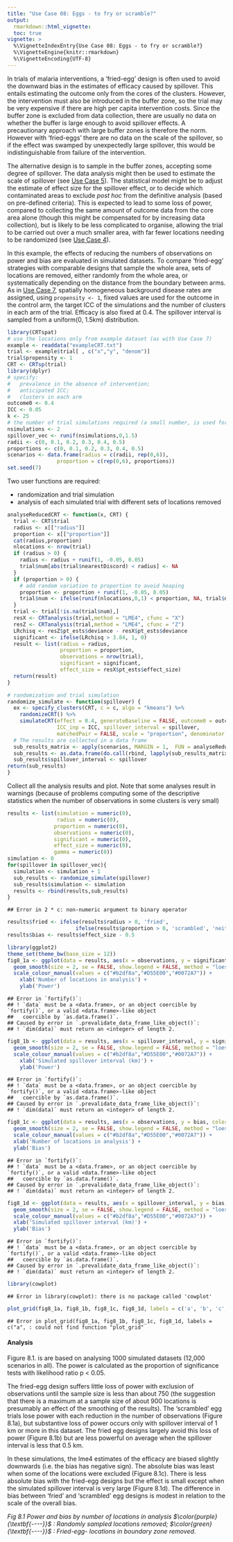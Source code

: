 ```yaml
---
title: "Use Case 08: Eggs - to fry or scramble?"
output:
  rmarkdown::html_vignette:
  toc: true
vignette: >
  %\VignetteIndexEntry{Use Case 08: Eggs - to fry or scramble?}
  %\VignetteEngine{knitr::rmarkdown}
  %\VignetteEncoding{UTF-8}
---
```


In trials of malaria interventions, a 'fried-egg' design is often used to avoid the downward bias in the estimates of efficacy caused by spillover. This entails estimating the outcome only from the cores of the clusters. However,
the intervention must also be introduced in the buffer zone, so the trial may be very expensive if there are high per capita intervention costs. Since the buffer zone is excluded from data collection, there are usually no data on whether the buffer is large enough to avoid spillover effects. A precautionary approach with large buffer zones is therefore the norm. However with 'fried-eggs' there are no data on the scale of the spillover, so if the effect was swamped by unexpectedly large spillover, this would be indistinguishable from failure of the intervention.

The alternative design is to sample in the buffer zones, accepting some degree of spillover. The data analysis
might then be used to estimate the scale of spillover (see [Use Case 5](Usecase5.html)). The statistical model might be to adjust the estimate of effect size for the spillover effect, or to decide which contaminated areas to exclude
*post hoc* from the definitive analysis (based on pre-defined criteria). This is expected to lead to some loss of power, compared to collecting the same amount of outcome data from the core area alone (though this might be compensated for by increasing data collection), but is likely to be less complicated to organise, allowing the trial to be carried out over a much smaller area, with far fewer locations needing to be randomized (see [Use Case 4](Usecase4.html)).

In this example, the effects of reducing the numbers of observations on power and bias are evaluated in simulated datasets. To compare 'fried-egg' strategies with comparable designs that sample the whole area, sets of locations are removed, either randomly from the whole area, or systematically depending on the distance from the boundary between arms.
As in [Use Case 7](Usecase7.html), spatially homogeneous background disease rates are assigned, using `propensity <- 1`, fixed values are used for the outcome in the control arm, the target ICC of the simulations and the number of clusters in each arm of the trial. Efficacy is also fixed at 0.4. The spillover interval is sampled from a uniform(0, 1.5km) distribution.


``` r
library(CRTspat)
# use the locations only from example dataset (as with Use Case 7)
example <- readdata("exampleCRT.txt")
trial <- example$trial[ , c("x","y", "denom")]
trial$propensity <- 1
CRT <- CRTsp(trial)
library(dplyr)
# specify:
#   prevalence in the absence of intervention;
#   anticipated ICC;
#   clusters in each arm
outcome0 <- 0.4
ICC <- 0.05
k <- 25
# the number of trial simulations required (a small number, is used for testing, the plots are based on 1000)
nsimulations <- 2
spillover_vec <- runif(nsimulations,0,1.5)
radii <- c(0, 0.1, 0.2, 0.3, 0.4, 0.5)
proportions <- c(0, 0.1, 0.2, 0.3, 0.4, 0.5)
scenarios <- data.frame(radius = c(radii, rep(0,6)),
                proportion = c(rep(0,6), proportions))
set.seed(7)
```

Two user functions are required:

+ randomization and trial simulation
+ analysis of each simulated trial with different sets of locations removed


``` r
analyseReducedCRT <- function(x, CRT) {
  trial <- CRT$trial
  radius <- x[["radius"]]
  proportion <- x[["proportion"]]
  cat(radius,proportion)
  nlocations <- nrow(trial)
  if (radius > 0) {
    radius <- radius + runif(1, -0.05, 0.05)
    trial$num[abs(trial$nearestDiscord) < radius] <- NA
  }
  if (proportion > 0) {
    # add random variation to proportion to avoid heaping
    proportion <- proportion + runif(1, -0.05, 0.05)
    trial$num <- ifelse(runif(nlocations,0,1) < proportion, NA, trial$num)
  }
  trial <- trial[!is.na(trial$num),]
  resX <- CRTanalysis(trial,method = "LME4", cfunc = "X")
  resZ <- CRTanalysis(trial,method = "LME4", cfunc = "Z")
  LRchisq <- resZ$pt_ests$deviance - resX$pt_ests$deviance
  significant <- ifelse(LRchisq > 3.84, 1, 0)
  result <- list(radius = radius,
                 proportion = proportion,
                 observations = nrow(trial),
                 significant = significant,
                 effect_size = resX$pt_ests$effect_size)
  return(result)
}

# randomization and trial simulation
randomize_simulate <- function(spillover) {
  ex <- specify_clusters(CRT, c = c, algo = "kmeans") %>%
    randomizeCRT() %>%
    simulateCRT(effect = 0.4, generateBaseline = FALSE, outcome0 = outcome0,
                ICC_inp = ICC, spillover_interval = spillover,
                matchedPair = FALSE, scale = "proportion", denominator = "denom", tol = 0.01)
  # The results are collected in a data frame
  sub_results_matrix <- apply(scenarios, MARGIN = 1,  FUN = analyseReducedCRT, CRT = ex)
  sub_results <- as.data.frame(do.call(rbind, lapply(sub_results_matrix, as.data.frame)))
  sub_results$spillover_interval <- spillover
return(sub_results)
}
```

Collect all the analysis results and plot. Note that some analyses result in warnings (because of problems computing some of the descriptive statistics when the number of observations in some clusters is very small)


``` r
results <- list(simulation = numeric(0),
                radius = numeric(0),
               proportion = numeric(0),
               observations = numeric(0),
               significant = numeric(0),
               effect_size = numeric(0),
               gamma = numeric(0))
simulation <- 0
for(spillover in spillover_vec){
  simulation <- simulation + 1
  sub_results <- randomize_simulate(spillover)
  sub_results$simulation <- simulation
  results <- rbind(results,sub_results)
}
```

```
## Error in 2 * c: non-numeric argument to binary operator
```

``` r
results$fried <- ifelse(results$radius > 0, 'fried',
                      ifelse(results$proportion > 0, 'scrambled', 'neither'))
results$bias <- results$effect_size - 0.5

library(ggplot2)
theme_set(theme_bw(base_size = 12))
fig8_1a <- ggplot(data = results, aes(x = observations, y = significant, color = factor(fried))) +
  geom_smooth(size = 2, se = FALSE, show.legend = FALSE, method = "loess", span = 1) +
  scale_colour_manual(values = c("#b2df8a","#D55E00","#0072A7")) +
    xlab('Number of locations in analysis') +
    ylab('Power')
```

```
## Error in `fortify()`:
## ! `data` must be a <data.frame>, or an object coercible by `fortify()`, or a valid <data.frame>-like object
##   coercible by `as.data.frame()`.
## Caused by error in `.prevalidate_data_frame_like_object()`:
## ! `dim(data)` must return an <integer> of length 2.
```

``` r
fig8_1b <- ggplot(data = results, aes(x = spillover_interval, y = significant, color = factor(fried))) +
  geom_smooth(size = 2, se = FALSE, show.legend = FALSE, method = "loess", span = 1) +
  scale_colour_manual(values = c("#b2df8a","#D55E00","#0072A7")) +
    xlab('Simulated spillover interval (km)') +
    ylab('Power')
```

```
## Error in `fortify()`:
## ! `data` must be a <data.frame>, or an object coercible by `fortify()`, or a valid <data.frame>-like object
##   coercible by `as.data.frame()`.
## Caused by error in `.prevalidate_data_frame_like_object()`:
## ! `dim(data)` must return an <integer> of length 2.
```

``` r
fig8_1c <- ggplot(data = results, aes(x = observations, y = bias, color = factor(fried))) +
  geom_smooth(size = 2, se = FALSE, show.legend = FALSE, method = "loess", span = 1) +
  scale_colour_manual(values = c("#b2df8a","#D55E00","#0072A7")) +
  xlab('Number of locations in analysis') +
  ylab('Bias')
```

```
## Error in `fortify()`:
## ! `data` must be a <data.frame>, or an object coercible by `fortify()`, or a valid <data.frame>-like object
##   coercible by `as.data.frame()`.
## Caused by error in `.prevalidate_data_frame_like_object()`:
## ! `dim(data)` must return an <integer> of length 2.
```

``` r
fig8_1d <- ggplot(data = results, aes(x = spillover_interval, y = bias, color = factor(fried))) +
  geom_smooth(size = 2, se = FALSE, show.legend = FALSE, method = "loess", span = 1) +
  scale_colour_manual(values = c("#b2df8a","#D55E00","#0072A7")) +
  xlab('Simulated spillover interval (km)') +
  ylab('Bias')
```

```
## Error in `fortify()`:
## ! `data` must be a <data.frame>, or an object coercible by `fortify()`, or a valid <data.frame>-like object
##   coercible by `as.data.frame()`.
## Caused by error in `.prevalidate_data_frame_like_object()`:
## ! `dim(data)` must return an <integer> of length 2.
```

``` r
library(cowplot)
```

```
## Error in library(cowplot): there is no package called 'cowplot'
```

``` r
plot_grid(fig8_1a, fig8_1b, fig8_1c, fig8_1d, labels = c('a', 'b', 'c', 'd'), label_size = 14, ncol = 2)
```

```
## Error in plot_grid(fig8_1a, fig8_1b, fig8_1c, fig8_1d, labels = c("a", : could not find function "plot_grid"
```

#### Analysis

Figure 8.1. is are based on analysing 1000 simulated datasets (12,000 scenarios in all).
The power is calculated as the proportion of significance tests with likelihood ratio p < 0.05.

The fried-egg design suffers little loss of power with exclusion of observations until the sample size is less than about 750 (the suggestion that there is a maximum at a sample size of about 900 locations is presumably an effect of the smoothing of the results). The 'scrambled' egg trials lose power with each reduction in the number of observations (Figure 8.1a), but substantive loss of power occurs only with spillover interval of 1 km or more
in this dataset. The fried egg designs largely avoid this loss of power (Figure 8.1b) but are less powerful on average when the spillover interval is less that 0.5 km.

In these simulations, the lme4 estimates of the efficacy are biased slightly downwards (i.e. the bias has negative sign). The absolute bias was least when some of the locations were excluded (Figure 8.1c). There is less absolute bias with the fried-egg designs but the effect is small except when the simulated spillover interval is very large (Figure 8.1d). The difference in bias between 'fried' and 'scrambled' egg designs is modest in relation to the scale of the overall bias.

<p>
    <img src="example8c.r-1.png" alt="" > <br>
    <em>Fig 8.1 Power and bias by number of locations in analysis
    $\color{purple}{\textbf{----}}$ : Randomly sampled locations removed;
    $\color{green}{\textbf{----}}$ : Fried-egg- locations in boundary zone removed.
    </em>
</p>

